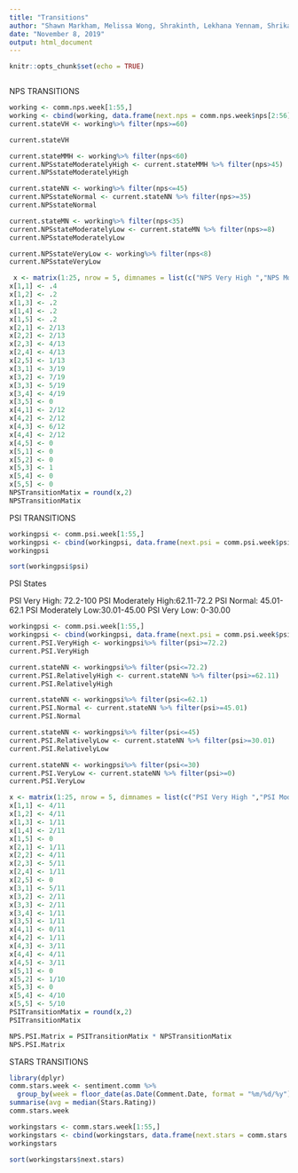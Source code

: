 ```yaml
---
title: "Transitions"
author: "Shawn Markham, Melissa Wong, Shrakinth, Lekhana Yennam, Shrikanth"
date: "November 8, 2019"
output: html_document
---
```


```r
knitr::opts_chunk$set(echo = TRUE)
```
```r
```

NPS TRANSITIONS

```r
working <- comm.nps.week[1:55,]
working <- cbind(working, data.frame(next.nps = comm.nps.week$nps[2:56]))
current.stateVH <- working%>% filter(nps>=60)

current.stateVH
```


```r
current.stateMMH <- working%>% filter(nps<60)
current.NPSstateModeratelyHigh <- current.stateMMH %>% filter(nps>45)
current.NPSstateModeratelyHigh 
```

```r
current.stateNN <- working%>% filter(nps<=45)
current.NPSstateNormal <- current.stateNN %>% filter(nps>=35)
current.NPSstateNormal
```

```r
current.stateMN <- working%>% filter(nps<35)
current.NPSstateModeratelyLow <- current.stateMN %>% filter(nps>=8)
current.NPSstateModeratelyLow
```


```r
current.NPSstateVeryLow <- working%>% filter(nps<8)
current.NPSstateVeryLow 
```



```r
 x <- matrix(1:25, nrow = 5, dimnames = list(c("NPS Very High ","NPS Moderately High","NPS Normal","NPS Moderately Low","NPS Very Low"), c("NPS Very High ","NPS Moderately High","NPS Normal","NPS Moderately Low","NPS Very Low")))
x[1,1] <- .4
x[1,2] <- .2
x[1,3] <- .2
x[1,4] <- .2
x[1,5] <- .2
x[2,1] <- 2/13
x[2,2] <- 2/13
x[2,3] <- 4/13
x[2,4] <- 4/13
x[2,5] <- 1/13
x[3,1] <- 3/19
x[3,2] <- 7/19
x[3,3] <- 5/19
x[3,4] <- 4/19
x[3,5] <- 0
x[4,1] <- 2/12
x[4,2] <- 2/12
x[4,3] <- 6/12
x[4,4] <- 2/12
x[4,5] <- 0
x[5,1] <- 0
x[5,2] <- 0
x[5,3] <- 1
x[5,4] <- 0
x[5,5] <- 0
NPSTransitionMatix = round(x,2)
NPSTransitionMatix

```



PSI TRANSITIONS



```r
workingpsi <- comm.psi.week[1:55,]
workingpsi <- cbind(workingpsi, data.frame(next.psi = comm.psi.week$psi[2:56]))
workingpsi
```

```r
sort(workingpsi$psi)
```

PSI States

PSI Very High: 72.2-100
PSI Moderately High:62.11-72.2
PSI Normal: 45.01-62.1
PSI Moderately Low:30.01-45.00
PSI Very Low: 0-30.00


```r
workingpsi <- comm.psi.week[1:55,]
workingpsi <- cbind(workingpsi, data.frame(next.psi = comm.psi.week$psi[2:56]))
current.PSI.VeryHigh <- workingpsi%>% filter(psi>=72.2)
current.PSI.VeryHigh
```

```r
current.stateNN <- workingpsi%>% filter(psi<=72.2)
current.PSI.RelativelyHigh <- current.stateNN %>% filter(psi>=62.11)
current.PSI.RelativelyHigh
```

```r
current.stateNN <- workingpsi%>% filter(psi<=62.1)
current.PSI.Normal <- current.stateNN %>% filter(psi>=45.01)
current.PSI.Normal
```

```r
current.stateNN <- workingpsi%>% filter(psi<=45)
current.PSI.RelativelyLow <- current.stateNN %>% filter(psi>=30.01)
current.PSI.RelativelyLow
```

```r
current.stateNN <- workingpsi%>% filter(psi<=30)
current.PSI.VeryLow <- current.stateNN %>% filter(psi>=0)
current.PSI.VeryLow
```
```r
x <- matrix(1:25, nrow = 5, dimnames = list(c("PSI Very High ","PSI Moderately High","PSI Normal","PSI Moderately Low","PSI Very Low"), c("PSI Very High ","PSI Moderately High","PSI Normal","PSI Moderately Low","PSI Very Low")))
x[1,1] <- 4/11
x[1,2] <- 4/11
x[1,3] <- 1/11
x[1,4] <- 2/11
x[1,5] <- 0
x[2,1] <- 1/11
x[2,2] <- 4/11
x[2,3] <- 5/11
x[2,4] <- 1/11
x[2,5] <- 0
x[3,1] <- 5/11
x[3,2] <- 2/11
x[3,3] <- 2/11
x[3,4] <- 1/11
x[3,5] <- 1/11
x[4,1] <- 0/11
x[4,2] <- 1/11
x[4,3] <- 3/11
x[4,4] <- 4/11
x[4,5] <- 3/11
x[5,1] <- 0
x[5,2] <- 1/10
x[5,3] <- 0
x[5,4] <- 4/10
x[5,5] <- 5/10
PSITransitionMatix = round(x,2)
PSITransitionMatix
```


```r
NPS.PSI.Matrix = PSITransitionMatix * NPSTransitionMatix
NPS.PSI.Matrix

```



STARS TRANSITIONS

```r
library(dplyr)
comm.stars.week <- sentiment.comm %>%
  group_by(week = floor_date(as.Date(Comment.Date, format = "%m/%d/%y"), unit = "week")) %>%
summarise(avg = median(Stars.Rating))
comm.stars.week
```


```r
workingstars <- comm.stars.week[1:55,]
workingstars <- cbind(workingstars, data.frame(next.stars = comm.stars.week$avg[2:56]))
workingstars
```
```r
sort(workingstars$next.stars)
```








